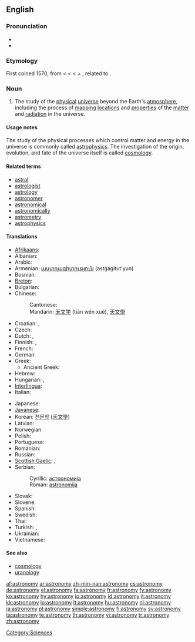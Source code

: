 ==English==
{{wikipedia}}

===Pronunciation===
* {{IPA|/əˈstɹɑnəˌmi/ ([[w:General American|GA]])}}
* {{audio|en-us-astronomy.ogg|Audio (US)}}

===Etymology===
First coined 1570, from {{etyl|la}} {{term|astronomia|lang=la}} < {{etyl|grc}} {{term|ἀστρονομία|tr=astronomia|lang=grc|sc=polytonic}} < {{term|ἄστρον||star|tr=astron|lang=grc|sc=polytonic}} < {{proto|Indo-European|h₂stḗr|star}} + {{term|νόμος||arranging, regulating|tr=nomos|lang=grc|sc=polytonic}}, related to {{term|νέμω||I deal out|tr=nemō|lang=grc|sc=polytonic}}.

===Noun===
{{en-noun|astronomies}}

# The study of the [[physical]] [[universe]] beyond the Earth's [[atmosphere]], including the process of [[mapping]] [[locations]] and [[properties]] of the [[matter]] and [[radiation]] in the universe.

====Usage notes====
The study of the physical processes which control matter and energy in the universe is commonly called [[astrophysics]]. The investigation of the origin, evolution, and fate of the universe itself is called [[cosmology]].

====Related terms====
* [[astral]]
* [[astrologist]]
* [[astrology]]
* [[astronomer]]
* [[astronomical]]
* [[astronomically]]
* [[astrometry]]
* [[astrophysics]]

====Translations====
{{trans-top|study of the physical universe beyond the Earth's atmosphere}}
* [[Afrikaans]]: {{t|af|Sterrekunde|xs=Afrikaans}}
* Albanian: {{t+|sq|astronomi|xs=Albanian}}
* Arabic: {{t|ar|فلك|sc=Arab}}
* Armenian: [[աստղագիտություն]] (astġagitut'yun)
* Bosnian: {{t+|bs|astronomija|f}}
* [[Breton]]: {{t|br|steredoniezh|f|xs=Breton}}
* Bulgarian: {{t|bg|астрономия|f|sc=Cyrl}}
* Chinese:
*: Cantonese: {{tø|yue|天文學|sc=Hani|xs=Cantonese}}
*: Mandarin: [[天文学]] (tiān wén xué), [[天文學]]
* Croatian: {{t+|hr|astronomija|f|alt=astronòmija}}, {{t-|hr|zvjezdoznanstvo|n|alt=zvjezdoznánstvo}}
* Czech: {{t+|cs|astronomie|f}}
* Dutch: {{t+|nl|astronomie|f}}, {{t+|nl|sterrenkunde|f}}
* Finnish: {{t+|fi|tähtitiede}}, {{t+|fi|astronomia}}
* French: {{t+|fr|astronomie|f}}
* German: {{t+|de|Astronomie|f}}
* Greek: {{t+|el|αστρονομία|f|sc=Grek}}
** Ancient Greek: {{tø|grc|ἀστρονομία|f|xs=Ancient Greek}}
* Hebrew: {{t+|he|אסטרונומיה|f|sc=Hebr}}
* Hungarian: {{t+|hu|csillagászat}}, {{t+|hu|asztronómia}}
* [[Interlingua]]: {{t+|ia|astronomia|xs=Interlingua}}
* Italian: {{t+|it|astronomia|f}}
{{trans-mid}}
* Japanese: {{t+|ja|天文学|tr=てんもんがく, tenmongaku|sc=Jpan}}
* [[Javanese]]: {{t|jv|Astronomi|xs=Javanese}}
* Korean: [[천문학]] ([[天文學]])
* Latvian: {{t+|lv|astronomija|xs=Latvian}}
* Norwegian {{t-|no|astronomi|m}}
* Polish: {{t+|pl|astronomia|f}}
* Portuguese: {{t+|pt|astronomia|f}}
* Romanian: {{t+|ro|astronomie|f}}
* Russian: {{t|ru|астрономия|f|sc=Cyrl}}
* [[Scottish Gaelic]]: {{t|gd|speuradaireachd|f|xs=Scottish Gaelic}}, {{t-|gd|reul-eòlas|m|xs=Scottish Gaelic}}
* Serbian:
*: Cyrillic: [[астрономија#Serbian|астрономија]] {{f}}
*: Roman: [[astronomija#Serbian|astronomija]] {{f}}
* Slovak: {{t|sk|astronómia}}
* Slovene: {{t+|sl|astronomija|f}}
* Spanish: {{t+|es|astronomía|f}}
* Swedish: {{t+|sv|astronomi|c}}
* Thai: {{t-|th|ดาราศาสตร์|xs=Thai}}
* Turkish: {{t|tr|gökbilim}}, {{t+|tr|astronomi}}
* Ukrainian: {{t|uk|Астрономія|sc=Cyrl|xs=Ukrainian}}
* Vietnamese: {{t+|vi|thiên văn học|xs=Vietnamese}}
{{trans-bottom}}

====See also====
* [[cosmology]]
* [[uranology]]

[[Category:Sciences]]

[[af:astronomy]]
[[ar:astronomy]]
[[zh-min-nan:astronomy]]
[[cs:astronomy]]
[[de:astronomy]]
[[el:astronomy]]
[[fa:astronomy]]
[[fr:astronomy]]
[[fy:astronomy]]
[[ko:astronomy]]
[[hy:astronomy]]
[[io:astronomy]]
[[id:astronomy]]
[[it:astronomy]]
[[kk:astronomy]]
[[lo:astronomy]]
[[lt:astronomy]]
[[hu:astronomy]]
[[nl:astronomy]]
[[ja:astronomy]]
[[pl:astronomy]]
[[simple:astronomy]]
[[fi:astronomy]]
[[sv:astronomy]]
[[ta:astronomy]]
[[te:astronomy]]
[[th:astronomy]]
[[vi:astronomy]]
[[tr:astronomy]]
[[zh:astronomy]]